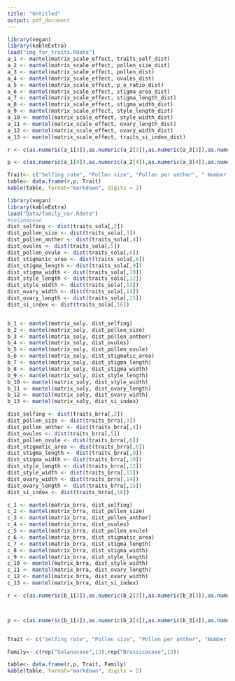 ```yaml
---
title: "Untitled"
output: pdf_document
---
```

```r
library(vegan)
library(kableExtra)
load("img_for_traits.Rdata")
a_1 <- mantel(matrix_scale_effect, traits_self_dist)
a_2 <- mantel(matrix_scale_effect, pollen_size_dist)
a_3 <- mantel(matrix_scale_effect, pollen_dist)
a_4 <- mantel(matrix_scale_effect, ovules_dist)
a_5 <- mantel(matrix_scale_effect, p_o_ratio_dist)
a_6 <- mantel(matrix_scale_effect, stigma_area_dist)
a_7 <- mantel(matrix_scale_effect, stigma_length_dist)
a_8 <- mantel(matrix_scale_effect, stigma_width_dist)
a_9 <- mantel(matrix_scale_effect, style_length_dist)
a_10 <- mantel(matrix_scale_effect, style_width_dist)
a_11 <- mantel(matrix_scale_effect, ovary_length_dist)
a_12 <- mantel(matrix_scale_effect, ovary_width_dist)
a_13 <- mantel(matrix_scale_effect, traits_si_index_dist)

r <- c(as.numeric(a_1[3]),as.numeric(a_2[3]),as.numeric(a_3[3]),as.numeric(a_4[3]),as.numeric(a_5[3]),as.numeric(a_6[3]),as.numeric(a_7[3]),as.numeric(a_8[3]),as.numeric(a_9[3]),as.numeric(a_10[3]),as.numeric(a_11[3]),as.numeric(a_12[3]),as.numeric(a_13[3]))

p <- c(as.numeric(a_1[4]),as.numeric(a_2[4]),as.numeric(a_3[4]),as.numeric(a_4[4]),as.numeric(a_5[4]),as.numeric(a_6[4]),as.numeric(a_7[4]),as.numeric(a_8[4]),as.numeric(a_9[4]),as.numeric(a_10[4]),as.numeric(a_11[4]),as.numeric(a_12[4]),as.numeric(a_13[4]))

Trait<- c("Selfing rate", "Pollen size", "Pollen per anther", " Number of ovules", "Pollen-ovule ratio", "**Stigmatic area**", "**Stigma length**", "**Stigma width**", "Style length", "Style width", "Ovary length", "Ovary width", "Self incompatibility index")
table<- data.frame(r,p, Trait)
kable(table, format="markdown", digits = 2)

```

\newpage
```r
library(vegan)
library(kableExtra)
load("Data/family_cor.Rdata")
#solanaceae
dist_selfing <- dist(traits_sola[,2])
dist_pollen_size <- dist(traits_sola[,3])
dist_pollen_anther <- dist(traits_sola[,4])
dist_ovules <- dist(traits_sola[,5])
dist_pollen_ovule <- dist(traits_sola[,6])
dist_stigmatic_area <- dist(traits_sola[,8])
dist_stigma_length <- dist(traits_sola[,9])
dist_stigma_width <- dist(traits_sola[,10])
dist_style_length <- dist(traits_sola[,12])
dist_style_width <- dist(traits_sola[,13])
dist_ovary_width <- dist(traits_sola[,14])
dist_ovary_length <- dist(traits_sola[,15])
dist_si_index <- dist(traits_sola[,16])


b_1 <- mantel(matrix_soly, dist_selfing)
b_2 <- mantel(matrix_soly, dist_pollen_size)
b_3 <- mantel(matrix_soly, dist_pollen_anther)
b_4 <- mantel(matrix_soly, dist_ovules)
b_5 <- mantel(matrix_soly, dist_pollen_ovule)
b_6 <- mantel(matrix_soly, dist_stigmatic_area)
b_7 <- mantel(matrix_soly, dist_stigma_length)
b_8 <- mantel(matrix_soly, dist_stigma_width)
b_9 <- mantel(matrix_soly, dist_style_length)
b_10 <- mantel(matrix_soly, dist_style_width)
b_11 <- mantel(matrix_soly, dist_ovary_length)
b_12 <- mantel(matrix_soly, dist_ovary_width)
b_13 <- mantel(matrix_soly, dist_si_index)

dist_selfing <- dist(traits_brra[,2])
dist_pollen_size <- dist(traits_brra[,3])
dist_pollen_anther <- dist(traits_brra[,4])
dist_ovules <- dist(traits_brra[,5])
dist_pollen_ovule <- dist(traits_brra[,6])
dist_stigmatic_area <- dist(traits_brra[,8])
dist_stigma_length <- dist(traits_brra[,9])
dist_stigma_width <- dist(traits_brra[,10])
dist_style_length <- dist(traits_brra[,12])
dist_style_width <- dist(traits_brra[,13])
dist_ovary_width <- dist(traits_brra[,14])
dist_ovary_length <- dist(traits_brra[,15])
dist_si_index <- dist(traits_brra[,16])

c_1 <- mantel(matrix_brra, dist_selfing)
c_2 <- mantel(matrix_brra, dist_pollen_size)
c_3 <- mantel(matrix_brra, dist_pollen_anther)
c_4 <- mantel(matrix_brra, dist_ovules)
c_5 <- mantel(matrix_brra, dist_pollen_ovule)
c_6 <- mantel(matrix_brra, dist_stigmatic_area)
c_7 <- mantel(matrix_brra, dist_stigma_length)
c_8 <- mantel(matrix_brra, dist_stigma_width)
c_9 <- mantel(matrix_brra, dist_style_length)
c_10 <- mantel(matrix_brra, dist_style_width)
c_11 <- mantel(matrix_brra, dist_ovary_length)
c_12 <- mantel(matrix_brra, dist_ovary_width)
c_13 <- mantel(matrix_brra, dist_si_index)

r <- c(as.numeric(b_1[3]),as.numeric(b_2[3]),as.numeric(b_3[3]),as.numeric(b_4[3]),as.numeric(b_5[3]),as.numeric(b_6[3]),as.numeric(b_7[3]),as.numeric(b_8[3]),as.numeric(b_9[3]),as.numeric(b_10[3]),as.numeric(b_11[3]),as.numeric(b_12[3]),as.numeric(b_13[3]),as.numeric(c_1[3]),as.numeric(c_2[3]),as.numeric(c_3[3]),as.numeric(c_4[3]),as.numeric(c_5[3]),as.numeric(c_6[3]),as.numeric(c_7[3]),as.numeric(c_8[3]),as.numeric(c_9[3]),as.numeric(c_10[3]),as.numeric(c_11[3]),as.numeric(c_12[3]),as.numeric(c_13[3]))



p <- c(as.numeric(b_1[4]),as.numeric(b_2[4]),as.numeric(b_3[4]),as.numeric(b_4[4]),as.numeric(b_5[4]),as.numeric(b_6[4]),as.numeric(b_7[4]),as.numeric(b_8[4]),as.numeric(b_9[4]),as.numeric(b_10[4]),as.numeric(b_11[4]),as.numeric(b_12[4]),as.numeric(b_13[4]),as.numeric(c_1[4]),as.numeric(c_2[4]),as.numeric(c_3[4]),as.numeric(c_4[4]),as.numeric(c_5[4]),as.numeric(c_6[4]),as.numeric(c_7[4]),as.numeric(c_8[4]),as.numeric(c_9[4]),as.numeric(c_10[4]),as.numeric(c_11[4]),as.numeric(c_12[4]),as.numeric(c_13[4]))


Trait <- c("Selfing rate", "Pollen size", "Pollen per anther", "Number of ovules", "**Pollen-ovule ratio**", "Stigmatic area", "Stigma length", "Stigma width", "Style length", "Style width", "Ovary length", "Ovary width", "Self incompatibility index","Selfing rate", "Pollen size", "Pollen per anther", "**Number of ovules**", "Pollen-ovule ratio", "Stigmatic area", "Stigma length", "Stigma width", "Style length", "Style width", "Ovary length", "Ovary width", "Self incompatibility index")

Family<- c(rep("Solanaceae",13),rep("Brassicaceae",13))

table<- data.frame(r,p, Trait, Family)
kable(table, format="markdown", digits = 2)

```